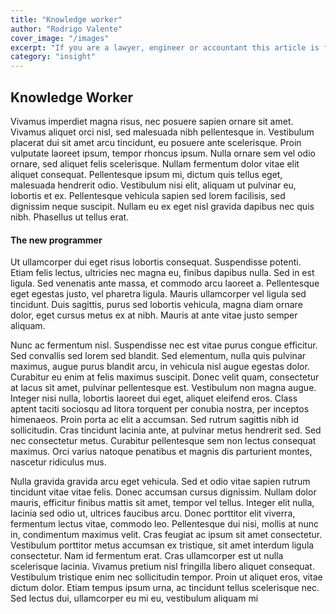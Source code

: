 ```yaml
---
title: "Knowledge worker"
author: "Rodrigo Valente"
cover_image: "/images"
excerpt: "If you are a lawyer, engineer or accountant this article is for you!"
category: "insight"
---
```


## Knowledge Worker

Vivamus imperdiet magna risus, nec posuere sapien ornare sit amet. Vivamus aliquet orci nisl, sed malesuada nibh pellentesque in. Vestibulum placerat dui sit amet arcu tincidunt, eu posuere ante scelerisque. Proin vulputate laoreet ipsum, tempor rhoncus ipsum. Nulla ornare sem vel odio ornare, sed aliquet felis scelerisque. Nullam fermentum dolor vitae elit aliquet consequat. Pellentesque ipsum mi, dictum quis tellus eget, malesuada hendrerit odio. Vestibulum nisi elit, aliquam ut pulvinar eu, lobortis et ex. Pellentesque vehicula sapien sed lorem facilisis, sed dignissim neque suscipit. Nullam eu ex eget nisl gravida dapibus nec quis nibh. Phasellus ut tellus erat.

#### The new programmer

Ut ullamcorper dui eget risus lobortis consequat. Suspendisse potenti. Etiam felis lectus, ultricies nec magna eu, finibus dapibus nulla. Sed in est ligula. Sed venenatis ante massa, et commodo arcu laoreet a. Pellentesque eget egestas justo, vel pharetra ligula. Mauris ullamcorper vel ligula sed tincidunt. Duis sagittis, purus sed lobortis vehicula, magna diam ornare dolor, eget cursus metus ex at nibh. Mauris at ante vitae justo semper aliquam.

Nunc ac fermentum nisl. Suspendisse nec est vitae purus congue efficitur. Sed convallis sed lorem sed blandit. Sed elementum, nulla quis pulvinar maximus, augue purus blandit arcu, in vehicula nisl augue egestas dolor. Curabitur eu enim at felis maximus suscipit. Donec velit quam, consectetur at lacus sit amet, pulvinar pellentesque est. Vestibulum non magna augue. Integer nisi nulla, lobortis laoreet dui eget, aliquet eleifend eros. Class aptent taciti sociosqu ad litora torquent per conubia nostra, per inceptos himenaeos. Proin porta ac elit a accumsan. Sed rutrum sagittis nibh id sollicitudin. Cras tincidunt lacinia ante, at pulvinar metus hendrerit sed. Sed nec consectetur metus. Curabitur pellentesque sem non lectus consequat maximus. Orci varius natoque penatibus et magnis dis parturient montes, nascetur ridiculus mus.

Nulla gravida gravida arcu eget vehicula. Sed et odio vitae sapien rutrum tincidunt vitae vitae felis. Donec accumsan cursus dignissim. Nullam dolor mauris, efficitur finibus mattis sit amet, tempor vel tellus. Integer elit nulla, lacinia sed odio ut, ultrices faucibus arcu. Donec porttitor elit viverra, fermentum lectus vitae, commodo leo. Pellentesque dui nisi, mollis at nunc in, condimentum maximus velit. Cras feugiat ac ipsum sit amet consectetur. Vestibulum porttitor metus accumsan ex tristique, sit amet interdum ligula consectetur. Nam id fermentum erat. Cras ullamcorper est ut nulla scelerisque lacinia. Vivamus pretium nisl fringilla libero aliquet consequat. Vestibulum tristique enim nec sollicitudin tempor. Proin ut aliquet eros, vitae dictum dolor. Etiam tempus ipsum urna, ac tincidunt tellus scelerisque nec. Sed lectus dui, ullamcorper eu mi eu, vestibulum aliquam mi
